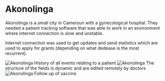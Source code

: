 
# Akonolinga

Akonolinga is a small city in Cameroun with a gynecological hospital.
They needed a patient tracking software that was able to work in an environment
where internet connection is slow and unstable.

Internet connection was used to get updates and send statistics which are used
to apply for grants (depending on what dedease is the most recurrent).

<Flex>
    <Image name="akonolinga/app-1" alt="Akonolinga" size={[640, 550]}>
        History of all events relating to a patient
    </Image>
    <Image name="akonolinga/app-2" alt="Akonolinga" size={[640, 750]}>
        The structure of the fields is dynamic and are edited remotely by
        doctors
    </Image>
    <Image name="akonolinga/app-3" alt="Akonolinga" size={[640, 338]}>
        Follow up of vaccins
    </Image>
</Flex>
